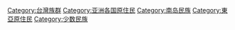{{Catnav|頁面分類|人文學科|人类学|族群|原住民}}
{{Catnav|頁面分類|各種主題的頁面分類|按國家分類|各國文化|台灣文化|台灣族群}}
{{Catnav|頁面分類|人文學科|人类学|民族|亚洲民族|台灣族群}}
{{Catnav|頁面分類|社会|各地社會|台灣社會|台灣族群}}
{{Catnav|頁面分類|地理|国家|亚洲国家|中華民國|台灣|台灣社會|台灣族群}}
{{Catnav|頁面分類|……|太平洋島嶼|台灣|台灣社會|台灣族群}}
{{catmore}}
{{Commons category|Aborigines of Taiwan}}

[[Category:台灣族群|Category:台灣族群]]
[[Category:亚洲各国原住民|Category:亚洲各国原住民]]
[[Category:南岛民族|Category:南岛民族]]
[[Category:東亞原住民|Category:東亞原住民]]
[[Category:少数民族|Category:少数民族]]